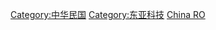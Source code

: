 {{Catmore}}

[[Category:中华民国|Category:中华民国]]
[[Category:东亚科技|Category:东亚科技]]
[[Category:亚洲各国科技|China RO]]